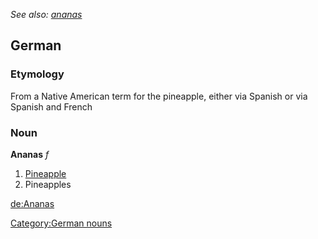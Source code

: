 ''See also: [[ananas]]''
==German==
===Etymology===
From a Native American term for the pineapple, either via Spanish or via Spanish and French

===Noun===
'''Ananas''' ''f''
#[[pineapple|Pineapple]]
#Pineapples

{{de-decl-noun|Ananas|Ananas]], [[Ananasse|Ananas|Ananas]], [[Ananassen|Ananas|Ananas]], [[Ananassen|Ananas|Ananas]], [[Ananasse}}

[[Category:German nouns]]

[[de:Ananas]]